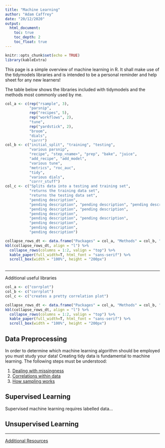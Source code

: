 ```yaml
---
title: "Machine Learning"
author: "Adam Caffrey"
date: "20/12/2020"
output: 
  html_document:
    toc: true
    toc_depth: 2
    toc_float: true
---
```


```r
knitr::opts_chunk$set(echo = TRUE)
library(kableExtra)
```

This page is a simple overview of machine learning in R. It shall make use of the tidymodels libraries and is intended to be a personal reminder and help sheet for any new learners!

The table below shows the libraries included with tidymodels and the methods most commonly used by me.

```r
col_a <- c(rep("rsample", 3),
           "parsnip", 
           rep("recipes", 5),
           rep("workflows", 2),
           "tune", 
           rep("yardstick", 2),
           "broom", 
           "dials", 
           "corrr")
col_b <- c("initial_split", "training", "testing",
           "various parsnip",
           "recipe", "step_<name>", "prep", "bake", "juice",
           "add_recipe", "add_model",
           "various tune",
           "metrics", "roc_auc",
           "tidy",
           "various dials",
           "corrr_stuff")
col_c <- c("Splits data into a testing and training set", 
           "returns the training data set", 
           "returns the testing data set",
           "pending description",
           "pending description", "pending description", "pending description", "pending description", "pending description",
           "pending description", "pending description",
           "pending description",
           "pending description", "pending description",
           "pending description",
           "pending description",
           "pending description")

collapse_rows_dt <- data.frame("Packages" = col_a, "Methods" = col_b, "Description" = col_c)
kbl(collapse_rows_dt, align = "l") %>%
  collapse_rows(columns = 1:2, valign = "top") %>% 
  kable_paper(full_width=T, html_font = "sans-serif") %>% 
  scroll_box(width = "100%", height = "200px")
  

```

***

Additional useful libraries

```r
col_a <- c("corrplot")
col_b <- c("corrplot")
col_c <- c("creates a pretty correlation plot")

collapse_rows_dt <- data.frame("Packages" = col_a, "Methods" = col_b, "Description" = col_c)
kbl(collapse_rows_dt, align = "l") %>%
  collapse_rows(columns = 1:2, valign = "top") %>% 
  kable_paper(full_width=T, html_font = "sans-serif") %>% 
  scroll_box(width = "100%", height = "200px")

```

## Data Preprocessing

In order to determine which machine learning algorithm should be employed you must study your data! Creating tidy data is fundamental to machine learning. The following steps must be understood:

1. [Dealing with missingness](./missingness.html)   
2. [Correlations within data](./correlation.html)   
3. [How sampling works](./sampling.html)

## Supervised Learning

Supervised machine learning requires labelled data...



## Unsupervised Learning

***
[Additional Resources](./resources.html)
